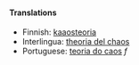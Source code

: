 ==== Translations ====
*Finnish: [[kaaosteoria]]
*Interlingua: [[theoria del chaos]]
*Portuguese: [[teoria do caos]] ''f''